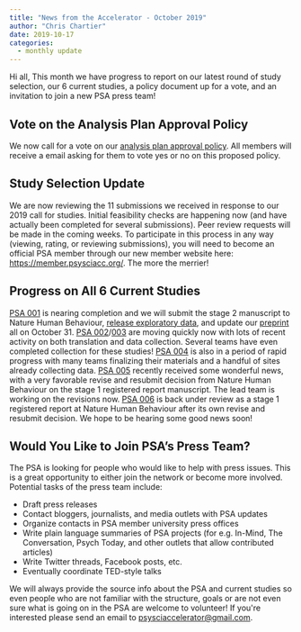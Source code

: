 ```yaml
---
title: "News from the Accelerator - October 2019"
author: "Chris Chartier"
date: 2019-10-17
categories:
  - monthly update
---
```


Hi all, This month we have progress to report on our latest round of
study selection, our 6 current studies, a policy document up for a vote,
and an invitation to join a new PSA press team!

## Vote on the Analysis Plan Approval Policy

We now call for a vote on our [analysis plan approval
policy](https://docs.google.com/document/d/1DtoIMZoi3-a4nmgvQbV0LsbEH2xNMgRNnS94H6Jx3jo/edit#heading=h.x22gltabenuo){target="_blank"}.
All members will receive a email asking for them to vote yes or no on
this proposed policy.

## Study Selection Update

We are now reviewing the 11 submissions we received in response to our
2019 call for studies. Initial feasibility checks are happening now (and
have actually been completed for several submissions). Peer review
requests will be made in the coming weeks. To participate in this
process in any way (viewing, rating, or reviewing submissions), you will
need to become an official PSA member through our new member website
here:
[https://member.psysciacc.org/](https://member.psysciacc.org/){target="_blank"}.
The more the merrier!

## Progress on All 6 Current Studies

[PSA 001](https://psysciacc.org/001-face-perception/){target="_blank"}
is nearing completion and we will submit the stage 2 manuscript to
Nature Human Behaviour, [release exploratory
data](https://psysciacc.org/2019/09/01/introducing-the-psa001-secondary-analysis-challenge/){target="_blank"},
and update our [preprint](https://psyarxiv.com/n26dy){target="_blank"}
all on October 31. [PSA
002](https://psyarxiv.com/t2pjv){target="_blank"}/[003](https://psysciacc.org/003-gendered-prejudice/){target="_blank"}
are moving quickly now with lots of recent activity on both translation
and data collection. Several teams have even completed collection for
these studies! [PSA 004](https://psyarxiv.com/zeux9){target="_blank"} is
also in a period of rapid progress with many teams finalizing their
materials and a handful of sites already collecting data. [PSA
005](https://psyarxiv.com/6hju9/){target="_blank"} recently received
some wonderful news, with a very favorable revise and resubmit decision
from Nature Human Behaviour on the stage 1 registered report manuscript.
The lead team is working on the revisions now. [PSA
006](https://psyarxiv.com/9uaqm/){target="_blank"} is back under review
as a stage 1 registered report at Nature Human Behaviour after its own
revise and resubmit decision. We hope to be hearing some good news soon!

## Would You Like to Join PSA's Press Team?

The PSA is looking for people who would like to help with press issues.
This is a great opportunity to either join the network or become more
involved. Potential tasks of the press team include:

-   Draft press releases
-   Contact bloggers, journalists, and media outlets with PSA updates
-   Organize contacts in PSA member university press offices
-   Write plain language summaries of PSA projects (for e.g. In-Mind,
    The Conversation, Psych Today, and other outlets that allow
    contributed articles)
-   Write Twitter threads, Facebook posts, etc.
-   Eventually coordinate TED-style talks

We will always provide the source info about the PSA and current studies
so even people who are not familiar with the structure, goals or are not
even sure what is going on in the PSA are welcome to volunteer! If
you\'re interested please send an email to
<psysciaccelerator@gmail.com>.

